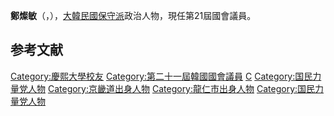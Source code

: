 {{BLP unsourced|time=2020-10-08T07:44:18+00:00}}
{{Infobox politician
| name        = 鄭燦敏
| native_name = 정찬민
| image       = 
| caption     = 
| birth_date = {{Birth date and age|1958|7|2}}
| birth_place = {{KOR}}[[京畿道|京畿道]][[龍仁市|龍仁市]]蒲谷面（今{{tsl|ko|포곡읍|蒲谷邑}}）
| residence = {{KOR}}[[京畿道|京畿道]]
| nationality   = {{ROK}}
| party         = {{PPP}}
| other_names = 
| alma_mater = [[慶熙大學|慶熙大學]]
| office = {{flagicon|South Korea}} 第21屆[[韓國國會|韓國國會]]議員
| term_start = 2020年5月30日
| term_end   = 
| constituency = [[京畿道|京畿道]]{{link-ko|龍仁市甲選舉區|용인시 갑|龍仁市甲選區}}
| predecessor = {{tsl|ko|이우현 (1957년)|李愚鉉}}
| successor  = 
}}
'''鄭燦敏'''（{{kor|정찬민|鄭燦敏|Jeong Chan-min}}，{{bd|1958年|7月2日}}），[[大韓民國|大韓民國]][[保守派|保守派]]政治人物，現任第21屆國會議員。

== 参考文献 ==
<references />

{{DEFAULTSORT:Jeong Chan-min}}
[[Category:慶熙大學校友|Category:慶熙大學校友]]
[[Category:第二十一屆韓國國會議員|Category:第二十一屆韓國國會議員]]
[[Category:鄭姓|C]]
[[Category:国民力量党人物|Category:国民力量党人物]]
[[Category:京畿道出身人物|Category:京畿道出身人物]]
[[Category:龍仁市出身人物|Category:龍仁市出身人物]]
[[Category:国民力量党人物|Category:国民力量党人物]]